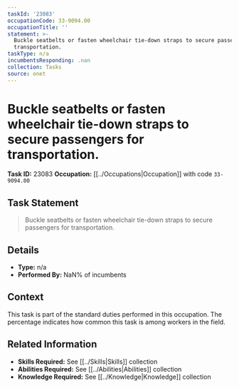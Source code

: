 ```yaml
---
taskId: '23083'
occupationCode: 33-9094.00
occupationTitle: ''
statement: >-
  Buckle seatbelts or fasten wheelchair tie-down straps to secure passengers for
  transportation.
taskType: n/a
incumbentsResponding: .nan
collection: Tasks
source: onet
---
```

# Buckle seatbelts or fasten wheelchair tie-down straps to secure passengers for transportation.

**Task ID:** 23083
**Occupation:** [[../Occupations|Occupation]] with code `33-9094.00`

## Task Statement

> Buckle seatbelts or fasten wheelchair tie-down straps to secure passengers for transportation.

## Details

- **Type:** n/a
- **Performed By:** NaN% of incumbents

## Context

This task is part of the standard duties performed in this occupation. The percentage indicates how common this task is among workers in the field.

## Related Information

- **Skills Required:** See [[../Skills|Skills]] collection
- **Abilities Required:** See [[../Abilities|Abilities]] collection
- **Knowledge Required:** See [[../Knowledge|Knowledge]] collection
